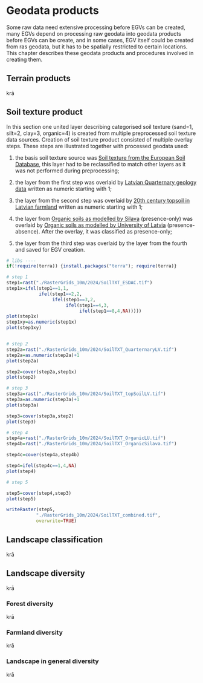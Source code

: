 # Geodata products {#Ch05}

Some raw data need extensive processing before EGVs can be created, many EGVs 
depend on processing raw geodata into geodata products before EGVs can be create, 
and in some cases, EGV itself could be created from ras geodata, but it has 
to be spatially restricted to certain locations. This chapter describes these geodata 
products and procedures involved in creating them.

## Terrain products {#Ch05.01}

krā

## Soil texture product {#Ch05.02}

In this section one united layer describing categorised soil texture (sand=1, 
silt=2, clay=3, organic=4) is created from multiple preprocessed soil texture 
data sources. Creation of soil texture product consisted of multiple overlay steps. 
These steps are illustrated together with processed geodata used:

1. the basis soil texture source was [Soil texture from the European Soil Database](#Ch04.07.02), 
this layer had to be reclassified to match other layers as it was not performed 
during preprocessing;

2. the layer from the first step was overlaid by [Latvian Quarternary geology data](#Ch04.07.04) 
written as numeric starting with 1;

3. the layer from the second step was overlaid by [20th century topsoil in Latvian farmland](#Ch04.07.03) 
written as numeric starting with 1;

4. the layer from [Organic soils as modelled by Silava](#Ch04.07.05) (presence-only) 
was overlaid by [Organic soils as modelled by University of Latvia](#Ch04.07.06) 
(presence-absence). After the overlay, it was classified as presence-only;

5. the layer from the third step was overlaid by the layer from the fourth and 
saved for EGV creation.


```r
# libs ----
if(!require(terra)) {install.packages("terra"); require(terra)}

# step 1
step1=rast("./RasterGrids_10m/2024/SoilTXT_ESDAC.tif")
step1x=ifel(step1==1,1,
            ifel(step1==2,2,
                 ifel(step1==3,2,
                      ifel(step1==4,3,
                           ifel(step1==8,4,NA)))))
plot(step1x)
step1xy=as.numeric(step1x)
plot(step1xy)


# step 2
step2a=rast("./RasterGrids_10m/2024/SoilTXT_QuarternaryLV.tif")
step2a=as.numeric(step2a)+1
plot(step2a)

step2=cover(step2a,step1x)
plot(step2)

# step 3
step3a=rast("./RasterGrids_10m/2024/SoilTXT_topSoilLV.tif")
step3a=as.numeric(step3a)+1
plot(step3a)

step3=cover(step3a,step2)
plot(step3)

# step 4
step4a=rast("./RasterGrids_10m/2024/SoilTXT_OrganicLU.tif")
step4b=rast("./RasterGrids_10m/2024/SoilTXT_OrganicSilava.tif")

step4c=cover(step4a,step4b)

step4=ifel(step4c==1,4,NA)
plot(step4)

# step 5

step5=cover(step4,step3)
plot(step5)

writeRaster(step5,
           "./RasterGrids_10m/2024/SoilTXT_combined.tif",
           overwrite=TRUE)


```



## Landscape classification {#Ch05.03}

krā

## Landscape diversity {#Ch05.04}

krā

### Forest diversity {#Ch05.04.01}

krā

### Farmland diversity {#Ch05.04.02}

krā


### Landscape in general diversity {#Ch05.04.03}

krā
